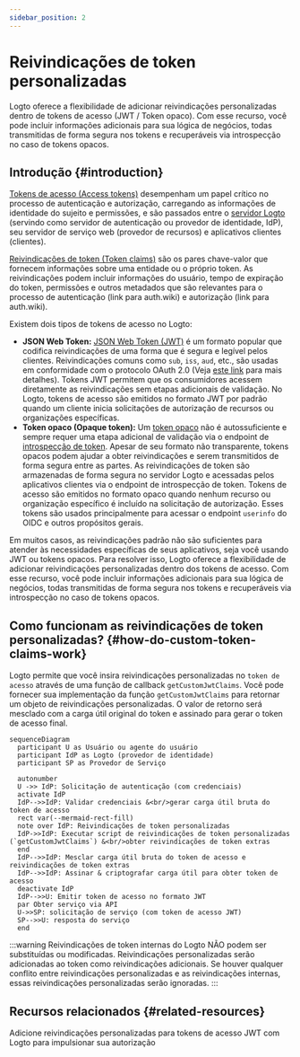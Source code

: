 ```yaml
---
sidebar_position: 2
---
```


# Reivindicações de token personalizadas

Logto oferece a flexibilidade de adicionar reivindicações personalizadas dentro de tokens de acesso (JWT / Token opaco). Com esse recurso, você pode incluir informações adicionais para sua lógica de negócios, todas transmitidas de forma segura nos tokens e recuperáveis via introspecção no caso de tokens opacos.

## Introdução \{#introduction}

[Tokens de acesso (Access tokens)](https://auth.wiki/access-token) desempenham um papel crítico no processo de autenticação e autorização, carregando as informações de identidade do sujeito e permissões, e são passados entre o [servidor Logto](/concepts/core-service) (servindo como servidor de autenticação ou provedor de identidade, IdP), seu servidor de serviço web (provedor de recursos) e aplicativos clientes (clientes).

[Reivindicações de token (Token claims)](https://auth.wiki/claim) são os pares chave-valor que fornecem informações sobre uma entidade ou o próprio token. As reivindicações podem incluir informações do usuário, tempo de expiração do token, permissões e outros metadados que são relevantes para o processo de autenticação (link para auth.wiki) e autorização (link para auth.wiki).

Existem dois tipos de tokens de acesso no Logto:

- **JSON Web Token:** [JSON Web Token (JWT)](https://auth.wiki/jwt) é um formato popular que codifica reivindicações de uma forma que é segura e legível pelos clientes. Reivindicações comuns como `sub`, `iss`, `aud`, etc., são usadas em conformidade com o protocolo OAuth 2.0 (Veja [este link](https://datatracker.ietf.org/doc/html/rfc7519#section-4) para mais detalhes). Tokens JWT permitem que os consumidores acessem diretamente as reivindicações sem etapas adicionais de validação. No Logto, tokens de acesso são emitidos no formato JWT por padrão quando um cliente inicia solicitações de autorização de recursos ou organizações específicas.
- **Token opaco (Opaque token):** Um [token opaco](http://localhost:3000/concepts/opaque-token) não é autossuficiente e sempre requer uma etapa adicional de validação via o endpoint de [introspecção de token](https://auth.wiki/token-introspection). Apesar de seu formato não transparente, tokens opacos podem ajudar a obter reivindicações e serem transmitidos de forma segura entre as partes. As reivindicações de token são armazenadas de forma segura no servidor Logto e acessadas pelos aplicativos clientes via o endpoint de introspecção de token. Tokens de acesso são emitidos no formato opaco quando nenhum recurso ou organização específico é incluído na solicitação de autorização. Esses tokens são usados principalmente para acessar o endpoint `userinfo` do OIDC e outros propósitos gerais.

Em muitos casos, as reivindicações padrão não são suficientes para atender às necessidades específicas de seus aplicativos, seja você usando JWT ou tokens opacos. Para resolver isso, Logto oferece a flexibilidade de adicionar reivindicações personalizadas dentro dos tokens de acesso. Com esse recurso, você pode incluir informações adicionais para sua lógica de negócios, todas transmitidas de forma segura nos tokens e recuperáveis via introspecção no caso de tokens opacos.

## Como funcionam as reivindicações de token personalizadas? \{#how-do-custom-token-claims-work}

Logto permite que você insira reivindicações personalizadas no `token de acesso` através de uma função de callback `getCustomJwtClaims`. Você pode fornecer sua implementação da função `getCustomJwtClaims` para retornar um objeto de reivindicações personalizadas. O valor de retorno será mesclado com a carga útil original do token e assinado para gerar o token de acesso final.

```mermaid
sequenceDiagram
  participant U as Usuário ou agente do usuário
  participant IdP as Logto (provedor de identidade)
  participant SP as Provedor de Serviço

  autonumber
  U ->> IdP: Solicitação de autenticação (com credenciais)
  activate IdP
  IdP-->>IdP: Validar credenciais &<br/>gerar carga útil bruta do token de acesso
  rect var(--mermaid-rect-fill)
  note over IdP: Reivindicações de token personalizadas
  IdP->>IdP: Executar script de reivindicações de token personalizadas (`getCustomJwtClaims`) &<br/>obter reivindicações de token extras
  end
  IdP-->>IdP: Mesclar carga útil bruta do token de acesso e reivindicações de token extras
  IdP-->>IdP: Assinar & criptografar carga útil para obter token de acesso
  deactivate IdP
  IdP-->>U: Emitir token de acesso no formato JWT
  par Obter serviço via API
  U->>SP: solicitação de serviço (com token de acesso JWT)
  SP-->>U: resposta do serviço
  end
```

:::warning
Reivindicações de token internas do Logto NÃO podem ser substituídas ou modificadas. Reivindicações personalizadas serão adicionadas ao token como reivindicações adicionais. Se houver qualquer conflito entre reivindicações personalizadas e as reivindicações internas, essas reivindicações personalizadas serão ignoradas.
:::

## Recursos relacionados \{#related-resources}

<Url href="https://blog.logto.io/glance-on-custom-jwt-access-token-claims">
  Adicione reivindicações personalizadas para tokens de acesso JWT com Logto para impulsionar sua autorização
</Url>